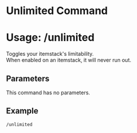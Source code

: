 # Unlimited Command
# Usage: /unlimited
Toggles your itemstack's limitability.  
When enabled on an itemstack, it will never run out.

## Parameters
This command has no parameters.

## Example
`/unlimited`
